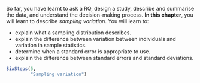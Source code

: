 ::: {.objectivesBox .objectives data-latex="{iconmonstr-target-4-240.png}"}
So far, you have learnt to ask a RQ, design a study, describe and summarise the data, and understand the decision-making process.
**In this chapter**, you will learn to describe *sampling variation*.
You will learn to:

* explain what a sampling distribution describes.
* explain the difference between variation between individuals and variation in sample statistics.
* determine when a standard error is appropriate to use.
* explain the difference between standard errors and standard deviations.
:::



```r
SixSteps(5, 
         "Sampling variation")
```